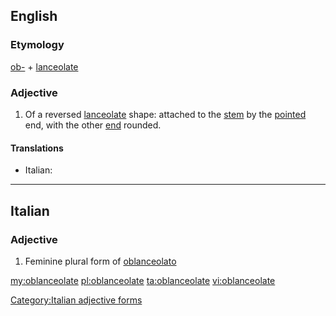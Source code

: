==English==

===Etymology===
[[ob-]] + [[lanceolate]]

===Adjective===
{{en-adj}}

# {{context|botany|of leaves|lang=en}} Of a reversed [[lanceolate]] shape: attached to the [[stem]] by the [[pointed]] end, with the other [[end]] rounded.

====Translations====
{{trans-top}}
* Italian: {{t-|it|oblanceolato}}
{{trans-mid}}
{{trans-bottom}}

----

==Italian==

===Adjective===
{{head|it}} {{f}}

# Feminine plural form of [[oblanceolato]]

[[Category:Italian adjective forms]]

[[my:oblanceolate]]
[[pl:oblanceolate]]
[[ta:oblanceolate]]
[[vi:oblanceolate]]